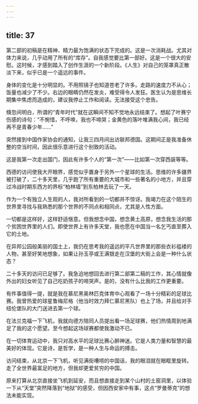```yaml
---
---
---
```

title: 37
---




第二部的初稿是在精神、精力最为饱满的状态下完成的。这是一次消耗战。尤其对体力来说，几乎动用了所有的“库存”。自我感觉要比第一部好。这是一个很大的安慰。这时候，才感到踏入了创作生涯的一个新阶段。《人生》对自己的笼罩真正散淡下来，似乎已是一个遥远的事件。

身体的变化是十分明显的。不用照镜子也知道苍老了许多。走路的速度力不从心；饭量也减少了不少。右边的眼睛仍然在发炎，难受得令人发狂。医生认为是思维长期集中焦虑而造成的，建议我停止工作和阅读。无法接受这个忠告。

倏忽间明白，所谓的“青年时代”就在这瞬间不知不觉地永远结束了。想起了叶赛宁伤感的诗句：“不惋惜，不呼唤，我也不啼哭；金黄色的落叶堆满我心间，我已经再不是青春少年……”

突然接到中国作家协会的通知，让我三四月间出访联邦德国。这期间正是我准备休整的空当时间，因此很乐意进行这个别致的活动。

这是我第一次走出国门，因此有许多个人的“第一次”——比如第一次穿西装等等。

西德的访问使我大开眼界，感觉似乎置身于另外一个星球的生活。思维的许多疆界被打破了，二十多天里，几乎跑了所有重要的大城市和一些著名的小地方，并且穿过冷战时期东西方的界标“柏林墙”到东柏林去玩了一天。

作为一个有独立人生观的人，我对所看到的一切都并不惊讶。我竭力在这个陌生的世界里寻找与我熟悉的那个世界的不同点和相同点，尤其是人性方面。

一切都是这样好，这样舒适惬意。但我想念中国，想念黄土高原，想念我生活的那个贫困世界里的人们。即使世界上有许多天堂，我也愿在中国当一名乞丐直至葬入它的土地。

在异邦公园般美丽的国土上，我仍在思考我的遥远的平凡世界里的那些衣衫褴褛的人物，甚至好笑地想象，如果让孙玉亭或王满银走在汉堡的大街上会是一种什么状态？

二十多天的访问已足够了。我急迫地想回去进行第二部第二稿的工作，其心情就像外出的妇女听见了自己吃奶孩子的啼哭声。是的，没有什么比我的工作更重要。

有件事值得一提，就是我在慕尼黑奥林匹克体育中心观看了一场十分精彩的足球比赛。我曾热爱的球星鲁梅尼格（他当时效力拜仁慕尼黑队）也上了场，并且给对手纽伦堡队的大门送进去第一个球。

在法兰克福一下飞机，我就向德方陪同人员提出看一场足球赛，他们热情周到地满足了我的这个愿望。至今想起这场球赛都使我激动不已。

在一切体育运动中，我只对高水平的足球比赛心醉神迷。它是人类力量和智慧的最美好的体现。它是诗，是哲学，是一种人生与命运的搏击。

访问结束，从北京一下飞机，听见满街嘈唠的中国话，我的眼泪就在眼眶里旋转。走了全世界最富足的地方，但我却更爱贫穷的中国。

原来打算从北京直接坐飞机到延安，而且想直接走到某个山村的土窑洞里，以体验一下从“天堂”突然降落到“地狱”的感受，但因西安家中有事，这点“罗曼蒂克”的想法未能实现。